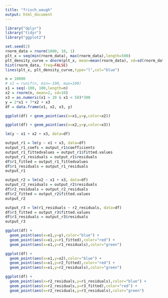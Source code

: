```yaml
---
title: "frisch_waugh"
output: html_document
---
```


```r
library("dplyr")
library("tidyr")
library("ggplot2")

set.seed(2)
rnorm_data = rnorm(1000, 10, 1)
plt_x = seq(min(rnorm_data), max(rnorm_data),length=500)
plt_density_curve = dnorm(plt_x, mean=mean(rnorm_data), sd=sd(rnorm_data))
hist(rnorm_data, freq=FALSE)
lines(plt_x, plt_density_curve,type="l",col="blue")
```

```r
n = 10000
# x1 = runif(n, min=-100, max=100)
x1 = seq(-100, 100,length=n)
x2 = rnorm(n, mean=2, sd=10)
x3 = as.numeric(x1 > 20 & x1 < 50)*300
y = 2*x1 + 7*x2 + x3
df = data.frame(x1, x2, x3, y)
```

```r
ggplot(df) + geom_point(aes(x=x1,y=y,color=x2))
```
```r
ggplot(df) + geom_point(aes(x=x2,y=y,color=x3))
```

```r
lm(y ~ x1 + x2 + x3, data=df)
```

```r
output_r1 = lm(y ~ x1 + x3, data=df)
output_r1_coefs = output_r1$coefficients
output_r1_fittedvalues = output_r1$fitted.values
output_r1_residuals = output_r1$residuals
df$r1_fitted = output_r1_fittedvalues
df$r1_residuals = output_r1_residuals
output_r1
```

```r
output_r2 = lm(x2 ~ x1 + x3, data=df)
output_r2_residuals = output_r2$residuals
df$r2_residuals = output_r2_residuals
df$r2_fitted = output_r2$fitted.values
output_r2
```

```r
output_r3 = lm(r1_residuals ~ r2_residuals, data=df)
df$r3_fitted = output_r3$fitted.values
df$r3_residuals = output_r3$residuals
output_r3
```

```r
ggplot(df) + 
  geom_point(aes(x=x1,y=y),color="blue") +
  geom_point(aes(x=x1,y=r1_fitted),color="red") +
  geom_point(aes(x=x1,y=r1_residuals),color="green")

ggplot(df) + 
  geom_point(aes(x=x1,y=x2),color="blue") +
  geom_point(aes(x=x1,y=r2_fitted),color="red") +
  geom_point(aes(x=x1,y=r2_residuals),color="green")

ggplot(df) + 
  geom_point(aes(x=r2_residuals,y=r1_residuals),color="blue") +
  geom_point(aes(x=r2_residuals,y=r3_fitted),color="red") +
  geom_point(aes(x=r2_residuals,y=r3_residuals),color="green")

```

